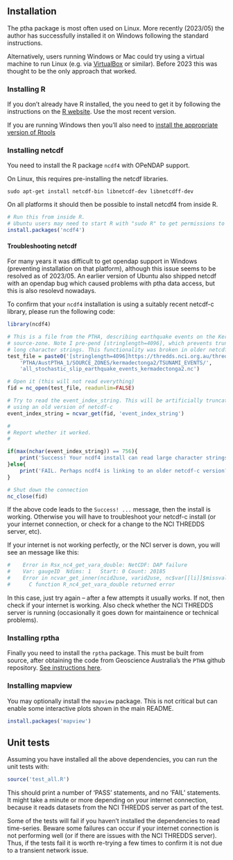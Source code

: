 ## **Installation**

The ptha package is most often used on Linux. More recently (2023/05) the
author has successfully installed it on Windows following the standard instructions.

Alternatively, users running Windows or Mac could try using a virtual machine
to run Linux (e.g. via [VirtualBox](https://www.virtualbox.org) or similar).
Before 2023 this was thought to be the only approach that worked.

### **Installing R**
If you don't already have R installed, the you need to get it by following the
instructions on the [R website](https://www.r-project.org/). Use the most recent
version. 

If you are running Windows then you'll also need to 
[install the appropriate version of Rtools](https://cran.r-project.org/bin/windows/Rtools/)

### **Installing netcdf**

You need to install the R package `ncdf4` with OPeNDAP support.

On Linux, this requires pre-installing the netcdf libraries. 
```
sudo apt-get install netcdf-bin libnetcdf-dev libnetcdff-dev
```

On all platforms it should then be possible to install netcdf4 from inside R.
```r
# Run this from inside R.
# Ubuntu users may need to start R with "sudo R" to get permissions to install
install.packages('ncdf4')
```

#### **Troubleshooting netcdf**

For many years it was difficult to get opendap support in Windows (preventing
installation on that platform), although this issue seems to be resolved as of
2023/05. An earlier version of Ubuntu also shipped netcdf with an opendap bug which
caused problems with ptha data access, but this is also resolevd nowadays. 

To confirm that your `ncdf4` installation is using a suitably recent netcdf-c
library, please run the following code:

```r
library(ncdf4)

# This is a file from the PTHA, describing earthquake events on the Kermadec-Tonga
# source-zone. Note I pre-pend [stringlength=4096], which prevents truncation of
# long character strings. This functionality was broken in older netcdf-c versions
test_file = paste0('[stringlength=4096]https://thredds.nci.org.au/thredds/dodsC/fj6/',
    'PTHA/AustPTHA_1/SOURCE_ZONES/kermadectonga2/TSUNAMI_EVENTS/',
    'all_stochastic_slip_earthquake_events_kermadectonga2.nc')

# Open it (this will not read everything)
fid = nc_open(test_file, readunlim=FALSE)

# Try to read the event_index_string. This will be artificially truncated if 
# using an old version of netcdf-c
event_index_string = ncvar_get(fid, 'event_index_string')

#
# Report whether it worked.
#

if(max(nchar(event_index_string)) == 756){
    print('Success! Your ncdf4 install can read large character strings remotely')
}else{
    print('FAIL. Perhaps ncdf4 is linking to an older netcdf-c version?')
}

# Shut down the connection 
nc_close(fid)
```
If the above code leads to the `Success! ...` message, then the install is
working. Otherwise you will have to troubleshoot your netcdf-c install (or
your internet connection, or check for a change to the NCI THREDDS server,
etc).

If your internet is not working perfectly, or the NCI server is down, you will see an
message like this:

```r
#    Error in Rsx_nc4_get_vara_double: NetCDF: DAP failure
#    Var: gaugeID  Ndims: 1   Start: 0 Count: 20185
#    Error in ncvar_get_inner(ncid2use, varid2use, nc$var[[li]]$missval, addOffset,  :  
#      C function R_nc4_get_vara_double returned error
```
In this case, just try again -- after a few attempts it usually works. If not,
then check if your internet is working. Also check whether the NCI THREDDS
server is running (occasionally it goes down for maintainence or technical
problems).


### **Installing rptha**

Finally you need to install the `rptha` package. This must be built from
source, after obtaining the code from Geoscience Australia's the `PTHA` github
repository. [See instructions here](https://github.com/GeoscienceAustralia/ptha/blob/master/R/README.md).

### **Installing mapview**
You may optionally install the `mapview` package. This is not critical but can enable some interactive plots shown in the main README.
```r
install.packages('mapview')
```

## **Unit tests**
Assuming you have installed all the above dependencies, you can run the unit
tests with:
```r
source('test_all.R')
```
This should print a number of 'PASS' statements, and no 'FAIL' statements. It might 
take a minute or more depending on your internet connection, because it reads datasets
from the NCI THREDDS server as part of the test.

Some of the tests will fail if you haven't installed the dependencies to read
time-series. Beware some failures can occur if your internet connection is not
performing well (or if there are issues with the NCI THREDDS server). Thus, if
the tests fail it is worth re-trying a few times to confirm it is not due to a
transient network issue.


